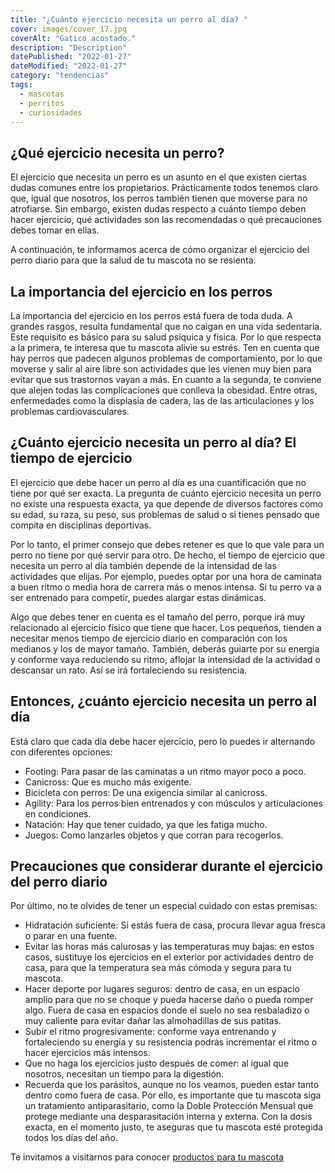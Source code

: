 ```yaml
---
title: "¿Cuánto ejercicio necesita un perro al día? "
cover: images/cover_17.jpg
coverAlt: "Gatico acostado."
description: "Description"
datePublished: "2022-01-27"
dateModified: "2022-01-27"
category: "tendencias"
tags:
  - mascotas
  - perritos
  - curiosidades
---
```


## ¿Qué ejercicio necesita un perro?

El ejercicio que necesita un perro es un asunto en el que existen ciertas dudas comunes entre los propietarios. Prácticamente todos tenemos claro que, igual que nosotros, los perros también tienen que moverse para no atrofiarse. Sin embargo, existen dudas respecto a cuánto tiempo deben hacer ejercicio, qué actividades son las recomendadas o qué precauciones debes tomar en ellas.

A continuación, te informamos acerca de cómo organizar el ejercicio del perro diario para que la salud de tu mascota no se resienta.

## La importancia del ejercicio en los perros

La importancia del ejercicio en los perros está fuera de toda duda. A grandes rasgos, resulta fundamental que no caigan en una vida sedentaria. Este requisito es básico para su salud psíquica y física. Por lo que respecta a la primera, te interesa que tu mascota alivie su estrés. Ten en cuenta que hay perros que padecen algunos problemas de comportamiento, por lo que moverse y salir al aire libre son actividades que les vienen muy bien para evitar que sus trastornos vayan a más. En cuanto a la segunda, te conviene que alejen todas las complicaciones que conlleva la obesidad. Entre otras, enfermedades como la displasia de cadera, las de las articulaciones y los problemas cardiovasculares.

## ¿Cuánto ejercicio necesita un perro al día? El tiempo de ejercicio

El ejercicio que debe hacer un perro al día es una cuantificación que no tiene por qué ser exacta. La pregunta de cuánto ejercicio necesita un perro no existe una respuesta exacta, ya que depende de diversos factores como su edad, su raza, su peso, sus problemas de salud o si tienes pensado que compita en disciplinas deportivas.

Por lo tanto, el primer consejo que debes retener es que lo que vale para un perro no tiene por qué servir para otro. De hecho, el tiempo de ejercicio que necesita un perro al día también depende de la intensidad de las actividades que elijas. Por ejemplo, puedes optar por una hora de caminata a buen ritmo o media hora de carrera más o menos intensa. Si tu perro va a ser entrenado para competir, puedes alargar estas dinámicas.

Algo que debes tener en cuenta es el tamaño del perro, porque irá muy relacionado al ejercicio físico que tiene que hacer. Los pequeños, tienden a necesitar menos tiempo de ejercicio diario en comparación con los medianos y los de mayor tamaño. También, deberás guiarte por su energía y conforme vaya reduciendo su ritmo, aflojar la intensidad de la actividad o descansar un rato. Así se irá fortaleciendo su resistencia.

## Entonces, ¿cuánto ejercicio necesita un perro al día

Está claro que cada día debe hacer ejercicio, pero lo puedes ir alternando con diferentes opciones:

* Footing: Para pasar de las caminatas a un ritmo mayor poco a poco.
* Canicross: Que es mucho más exigente.
* Bicicleta con perros: De una exigencia similar al canicross.
* Agility: Para los perros bien entrenados y con músculos y articulaciones en condiciones.
* Natación: Hay que tener cuidado, ya que les fatiga mucho.
* Juegos: Como lanzarles objetos y que corran para recogerlos.

## Precauciones que considerar durante el ejercicio del perro diario

Por último, no te olvides de tener un especial cuidado con estas premisas:

* Hidratación suficiente: Si estás fuera de casa, procura llevar agua fresca o parar en una fuente.
* Evitar las horas más calurosas y las temperaturas muy bajas: en estos casos, sustituye los ejercicios en el exterior por actividades dentro de casa, para que la temperatura sea más cómoda y segura para tu mascota.
* Hacer deporte por lugares seguros: dentro de casa, en un espacio amplio para que no se choque y pueda hacerse daño o pueda romper algo. Fuera de casa en espacios donde el suelo no sea resbaladizo o muy caliente para evitar dañar las almohadillas de sus patitas.
* Subir el ritmo progresivamente: conforme vaya entrenando y fortaleciendo su energía y su resistencia podrás incrementar el ritmo o hacer ejercicios más intensos.
* Que no haga los ejercicios justo después de comer: al igual que nosotros, necesitan un tiempo para la digestión.
* Recuerda que los parásitos, aunque no los veamos, pueden estar tanto dentro como fuera de casa. Por ello, es importante que tu mascota siga un tratamiento antiparasitario, como la Doble Protección Mensual que protege mediante una desparasitación interna y externa. Con la dosis exacta, en el momento justo, te aseguras que tu mascota esté protegida todos los días del año.

Te invitamos a visitarnos para conocer [productos para tu mascota](https://lukamascotas.com.co)